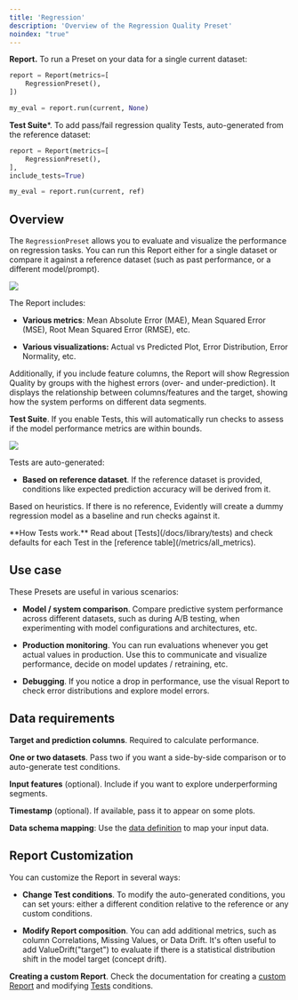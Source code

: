 ```yaml
---
title: 'Regression'
description: 'Overview of the Regression Quality Preset'
noindex: "true"
---
```


**Report.** To run a Preset on your data for a single current dataset:

```python
report = Report(metrics=[
    RegressionPreset(),
])

my_eval = report.run(current, None)
```

**Test Suite**\*. To add pass/fail regression quality Tests, auto-generated from the reference dataset:

```python
report = Report(metrics=[
    RegressionPreset(),
],
include_tests=True)

my_eval = report.run(current, ref)
```

## Overview

The `RegressionPreset` allows you to evaluate and visualize the performance on regression tasks. You can run this Report either for a single dataset or compare it against a reference dataset (such as past performance, or a different model/prompt).

![](/images/metrics/preset_regression-min.png)

The Report includes:

* **Various metrics**: Mean Absolute Error (MAE), Mean Squared Error (MSE), Root Mean Squared Error (RMSE), etc.

* **Various visualizations:** Actual vs Predicted Plot, Error Distribution, Error Normality, etc.

Additionally, if you include feature columns, the Report will show Regression Quality by groups with the highest errors (over- and under-prediction). It displays the relationship between columns/features and the target, showing how the system performs on different data segments.

**Test Suite**. If you enable Tests, this will automatically run checks to assess if the model performance metrics are within bounds.

![](/images/metrics/test_preset_regression-min.png)

Tests are auto-generated:

* **Based on reference dataset**. If the reference dataset is provided, conditions like expected prediction accuracy will be derived from it.

Based on heuristics. If there is no reference, Evidently will create a dummy regression model as a baseline and run checks against it.

<Info>
  **How Tests work.** Read about [Tests](/docs/library/tests) and check defaults for each Test in the [reference table](/metrics/all_metrics).
</Info>

## Use case

These Presets are useful in various scenarios:

* **Model / system comparison**. Compare predictive system performance across different datasets, such as during A/B testing, when experimenting with model configurations and architectures, etc.

* **Production monitoring**. You can run evaluations whenever you get actual values in production. Use this to communicate and visualize performance, decide on model updates / retraining, etc.

* **Debugging**. If you notice a drop in performance, use the visual Report to check error distributions and explore model errors.

## Data requirements

**Target and prediction columns**. Required to calculate performance.

**One or two datasets**. Pass two if you want a side-by-side comparison or to auto-generate test conditions.

**Input features** (optional). Include if you want to explore underperforming segments.

**Timestamp** (optional). If available, pass it to appear on some plots.

<Info> **Data schema mapping**: Use the [data definition](/docs/library/data_definition) to map your input data. </Info>

## Report Customization

You can customize the Report in several ways:

* **Change Test conditions**. To modify the auto-generated conditions, you can set yours: either a different condition relative to the reference or any custom conditions.

* **Modify Report composition**. You can add additional metrics, such as column Correlations, Missing Values, or Data Drift. It's often useful to add ValueDrift("target") to evaluate if there is a statistical distribution shift in the model target (concept drift).

<Info> **Creating a custom Report**. Check the documentation for creating a [custom Report](/docs/library/report) and modifying [Tests](/docs/library/tests) conditions. </Info>